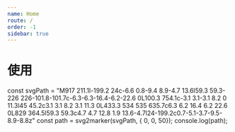 ```yaml
---
name: Home
route: /
order: -1
sidebar: true
---
```



# 使用

const svgPath = "M917 211.1l-199.2 24c-6.6 0.8-9.4 8.9-4.7 13.6l59.3 59.3-226 226-101.8-101.7c-6.3-6.3-16.4-6.2-22.6 0L100.3 754.1c-3.1 3.1-3.1 8.2 0 11.3l45 45.2c3.1 3.1 8.2 3.1 11.3 0L433.3 534 535 635.7c6.3 6.2 16.4 6.2 22.6 0L829 364.5l59.3 59.3c4.7 4.7 12.8 1.9 13.6-4.7l24-199.2c0.7-5.1-3.7-9.5-8.9-8.8z"
const path = svg2marker(svgPath, { 0, 0, 50});
console.log(path);

